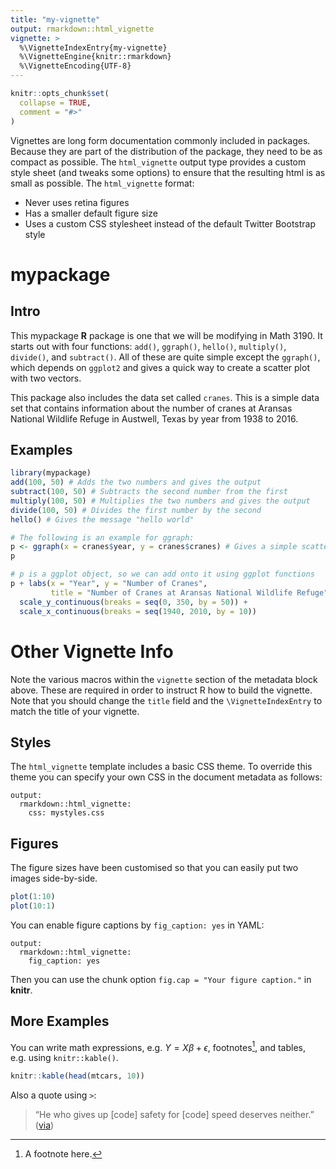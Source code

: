 ```yaml
---
title: "my-vignette"
output: rmarkdown::html_vignette
vignette: >
  %\VignetteIndexEntry{my-vignette}
  %\VignetteEngine{knitr::rmarkdown}
  %\VignetteEncoding{UTF-8}
---
```


```r
knitr::opts_chunk$set(
  collapse = TRUE,
  comment = "#>"
)
```

Vignettes are long form documentation commonly included in packages. Because they are part of the distribution of the package, they need to be as compact as possible. The `html_vignette` output type provides a custom style sheet (and tweaks some options) to ensure that the resulting html is as small as possible. The `html_vignette` format:

- Never uses retina figures
- Has a smaller default figure size
- Uses a custom CSS stylesheet instead of the default Twitter Bootstrap style

# mypackage

## Intro

This mypackage **R** package is one that we will be modifying in Math 3190. It starts out with four functions: `add()`, `ggraph()`, `hello()`, `multiply()`, `divide()`, and `subtract()`. All of these are quite simple except the `ggraph()`, which depends on `ggplot2` and gives a quick way to create a scatter plot with two vectors. 

This package also includes the data set called `cranes`. This is a simple data set that contains information about the number of cranes at Aransas National Wildlife Refuge in Austwell, Texas by year from 1938 to 2016.

## Examples

```r
library(mypackage)
add(100, 50) # Adds the two numbers and gives the output
subtract(100, 50) # Subtracts the second number from the first 
multiply(100, 50) # Multiplies the two numbers and gives the output
divide(100, 50) # Divides the first number by the second 
hello() # Gives the message "hello world"

# The following is an example for ggraph:
p <- ggraph(x = cranes$year, y = cranes$cranes) # Gives a simple scatter plot
p

# p is a ggplot object, so we can add onto it using ggplot functions
p + labs(x = "Year", y = "Number of Cranes", 
         title = "Number of Cranes at Aransas National Wildlife Refuge") +
  scale_y_continuous(breaks = seq(0, 350, by = 50)) +
  scale_x_continuous(breaks = seq(1940, 2010, by = 10))
```



# Other Vignette Info 

Note the various macros within the `vignette` section of the metadata block above. These are required in order to instruct R how to build the vignette. Note that you should change the `title` field and the `\VignetteIndexEntry` to match the title of your vignette.

## Styles

The `html_vignette` template includes a basic CSS theme. To override this theme you can specify your own CSS in the document metadata as follows:

    output: 
      rmarkdown::html_vignette:
        css: mystyles.css

## Figures

The figure sizes have been customised so that you can easily put two images side-by-side. 

```r
plot(1:10)
plot(10:1)
```

You can enable figure captions by `fig_caption: yes` in YAML:

    output:
      rmarkdown::html_vignette:
        fig_caption: yes

Then you can use the chunk option `fig.cap = "Your figure caption."` in **knitr**.

## More Examples

You can write math expressions, e.g. $Y = X\beta + \epsilon$, footnotes^[A footnote here.], and tables, e.g. using `knitr::kable()`.

```r
knitr::kable(head(mtcars, 10))
```

Also a quote using `>`:

> "He who gives up [code] safety for [code] speed deserves neither."
([via](https://twitter.com/hadleywickham/status/504368538874703872))

